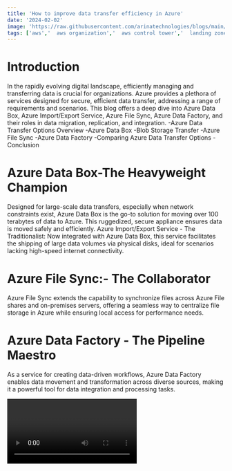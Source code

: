 ```yaml
---
title: 'How to improve data transfer efficiency in Azure'
date: '2024-02-02'
image: 'https://raw.githubusercontent.com/arinatechnologies/blogs/main/images/Messaging%20option.webp'
tags: ['aws','  aws organization','  aws control tower','  landing zone','  Guardrails']
---
```



# Introduction 
In the rapidly evolving digital landscape, efficiently managing and transferring data is crucial for organizations. Azure provides a plethora of services designed for secure, efficient data transfer, addressing a range of requirements and scenarios. This blog offers a deep dive into Azure Data Box, Azure Import/Export Service, Azure File Sync, Azure Data Factory, and their roles in data migration, replication, and integration.
-Azure Data Transfer Options Overview
-Azure Data Box
-Blob Storage Transfer
-Azure File Sync
-Azure Data Factory 
-Comparing Azure Data Transfer Options
-Conclusion

# Azure Data Box-The Heavyweight Champion 
Designed for large-scale data transfers, especially when network constraints exist, Azure Data Box is the go-to solution for moving over 100 terabytes of data to Azure. This ruggedized, secure appliance ensures data is moved safely and efficiently.
Azure Import/Export Service - The Traditionalist: Now integrated with Azure Data Box, this service facilitates the shipping of large data volumes via physical disks, ideal for scenarios lacking high-speed internet connectivity.
# Azure File Sync:- The Collaborator 
Azure File Sync extends the capability to synchronize files across Azure File shares and on-premises servers, offering a seamless way to centralize file storage in Azure while ensuring local access for performance needs.
# Azure Data Factory - The Pipeline Maestro 
As a service for creating data-driven workflows, Azure Data Factory enables data movement and transformation across diverse sources, making it a powerful tool for data integration and processing tasks.

<Video id="IfhBYk2RJZI" title="How to improve data transfer efficiency in Azure"/>

# Comparative Analysis 
 The blog will conduct a comparative analysis of these services, examining their suitability based on data volume, transfer speed, security, cost-effectiveness, and integration capabilities. It aims to provide clear guidance on choosing the right service for different data transfer scenarios.
  <table className="Data Transfer">
                                                <tbody>
                                                <tr>
                                                <th>Feature / Option</th>
                                                <th>Azure Data Box</th>
                                                <th>Azure Data Box</th>
                                                <th>Azure File Sync</th>
                                                <th>Azure Blob Storage Transfer (AZCopy)</th>
                                                </tr>
                                                <tr>
                                                <td>Data Volume</td>
                                                <td>Usually  >100 Terrabytes</td>
                                                <td>Data Pipeline from low to high volume</td>
                                                <td>Low to high volume</td>
                                                <td>Large volumes (TBs)</td>
                                                </tr>
                                                <tr>
                                                <td>Transfer Speed</td>
                                                <td>Offline</td>
                                                <td>Online (network-based)</td>
                                                <td>Online (network-based)</td>
                                                <td>Online (network-based)</td>
                                                </tr>
                                                <tr>
                                                <td>Use Case</td>
                                                <td>Massive, one-time migration</td>
                                                <td>Recurring data integration workflows</td>
                                                <td>Syncing files across global offices</td>
                                                <td>Optimizing transfer to/from Azure Blob Storage</td>
                                                </tr>
                                                <tr>
                                                    <td>Security</td>
                                                    <td>High (physical shipment)</td>
                                                    <td>High (data encryption in transit and at rest)</td>
                                                    <td>High (encryption in transit and at rest)</td>
                                                    <td>High (encryption options)</td>
                                                </tr>
                                                <tr>
                                                <td>Cost</td>
                                                <td>High upfront (device rental)</td>
                                                <td>Pay-as-you-go (based on data processed)</td>
                                                <td>Pay-as-you-go (storage + sync operations)</td>
                                                <td> Variable depends on transfer method and</td>
                                                </tr>
                                                <tr>
                                                 <td>Integration</td>
                                                 <td>None</td>
                                                 <td>Deep integration with Azure services</td>
                                                 <td>Integrates with Windows Server</td>
                                                 <td>Integrates with Azure services</td>
                                                 </tr>
                                                 <tr>
                                                 <td>Scalability</td>
                                                 <td>Fixed by device capacity</td>
                                                 <td>Highly scalable</td>
                                                 <td>Scalable with cloud tiering</td>
                                                 <td>Highly scalable</td>
                                                 </tr>
                                                 <tr>
                                                 <td>Management Complexity</td>
                                                 <td>Medium to high</td>
                                                 <td>Medium</td>
                                                 <td>Medium</td>
                                                 <td>Low to medium</td>
                                                 </tr>
                                                 </tbody>
                                                </table> 

 # Conclusion 
 Selecting the most appropriate Azure service for data transfer involves assessing specific needs around data volume, speed, security, and cost. This guide aims to equip you with the knowledge to make informed decisions, ensuring efficient and secure data transfers within the Azure ecosystem.
# Engagement 
We encourage readers to share their experiences with Azure's data transfer services or suggest future topics. Your insights are valuable in shaping our content to better meet your needs.

This article aims to serve as a comprehensive guide to understanding and selecting the right Azure service for data transfer needs, ensuring readers are well-equipped to make informed decisions based on their specific requirements.
                                               
                    

                                    

